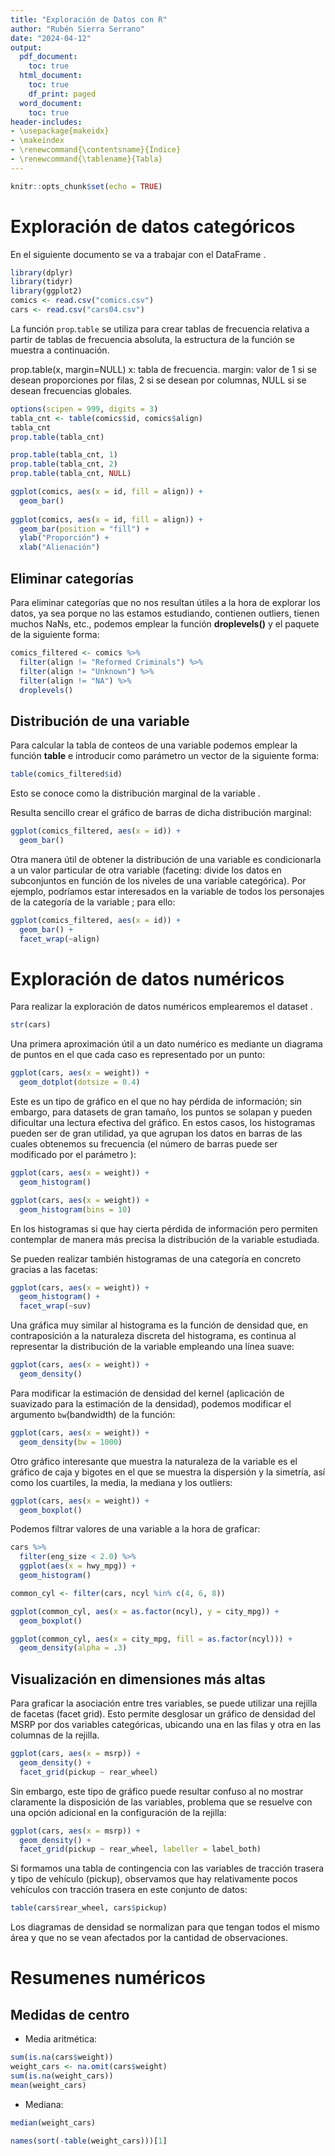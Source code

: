 ---
title: "Exploración de Datos con R"
author: "Rubén Sierra Serrano"
date: "2024-04-12"
output:
  pdf_document:
    toc: true
  html_document:
    toc: true
    df_print: paged
  word_document:
    toc: true
header-includes: 
- \usepackage{makeidx}
- \makeindex
- \renewcommand{\contentsname}{Índice}
- \renewcommand{\tablename}{Tabla}
---

```{r setup, include=FALSE}
knitr::opts_chunk$set(echo = TRUE)
```

\newpage

# Exploración de datos categóricos

En el siguiente documento se va a trabajar con el DataFrame \texttt{comics}.

```{r, echo = FALSE, message = FALSE, warning = FALSE}
library(dplyr)
library(tidyr)
library(ggplot2)
comics <- read.csv("comics.csv")
cars <- read.csv("cars04.csv")
```

La función $\texttt{prop}$.$\texttt{table}$ se utiliza para crear tablas de frecuencia relativa a partir de tablas de frecuencia absoluta, la estructura de la función se muestra a continuación.

prop.table(x, margin=NULL)
x: tabla de frecuencia.
margin: valor de 1 si se desean proporciones por filas, 2 si se desean por columnas, NULL si se desean frecuencias globales.

```{r}
options(scipen = 999, digits = 3)
tabla_cnt <- table(comics$id, comics$align)
tabla_cnt
prop.table(tabla_cnt)
```

```{r}
prop.table(tabla_cnt, 1)
prop.table(tabla_cnt, 2)
prop.table(tabla_cnt, NULL)
```

```{r}
ggplot(comics, aes(x = id, fill = align)) +
  geom_bar()
  
ggplot(comics, aes(x = id, fill = align)) +
  geom_bar(position = "fill") + 
  ylab("Proporción") + 
  xlab("Alienación")
```
## Eliminar categorías

Para eliminar categorías que no nos resultan útiles a la hora de explorar los datos, ya sea porque no las estamos estudiando, contienen outliers, tienen muchos NaNs, etc., podemos emplear la función **droplevels()** y el paquete \texttt{dplyr} de la siguiente forma:

```{r}
comics_filtered <- comics %>%
  filter(align != "Reformed Criminals") %>%
  filter(align != "Unknown") %>%
  filter(align != "NA") %>%
  droplevels()
```

## Distribución de una variable

Para calcular la tabla de conteos de una variable podemos emplear la función **table** e introducir como parámetro un vector de la siguiente forma:

```{r}
table(comics_filtered$id)
```
Esto se conoce como la distribución marginal de la variable \texttt{id}.

Resulta sencillo crear el gráfico de barras de dicha distribución marginal:

```{r}
ggplot(comics_filtered, aes(x = id)) +
  geom_bar()
```

Otra manera útil de obtener la distribución de una variable es condicionarla a un valor particular de otra variable (faceting: divide los datos en subconjuntos en función de los niveles de una variable categórica). Por ejemplo, podríamos estar interesados en la variable \texttt{id} de todos los personajes de la categoría \texttt{Neutral} de la variable \texttt{align}; para ello:

```{r}
ggplot(comics_filtered, aes(x = id)) +
  geom_bar() +
  facet_wrap(~align)
```

# Exploración de datos numéricos

Para realizar la exploración de datos numéricos emplearemos el dataset \texttt{cars}. 

```{r}
str(cars)
```

Una primera aproximación útil a un dato numérico es mediante un diagrama de puntos en el que cada caso es representado por un punto:

```{r}
ggplot(cars, aes(x = weight)) +
  geom_dotplot(dotsize = 0.4)
```

Este es un tipo de gráfico en el que no hay pérdida de información; sin embargo, para datasets de gran tamaño, los puntos se solapan y pueden dificultar una lectura efectiva del gráfico. En estos casos, los histogramas pueden ser de gran utilidad, ya que agrupan los datos en barras de las cuales obtenemos su frecuencia (el número de barras puede ser modificado por el parámetro \texttt{bins}): 

```{r}
ggplot(cars, aes(x = weight)) +
  geom_histogram()
```

```{r}
ggplot(cars, aes(x = weight)) +
  geom_histogram(bins = 10)
```

En los histogramas si que hay cierta pérdida de información pero permiten contemplar de manera más precisa la distribución de la variable estudiada.

Se pueden realizar también histogramas de una categoría en concreto gracias a las facetas:

```{r}
ggplot(cars, aes(x = weight)) + 
  geom_histogram() +
  facet_wrap(~suv)
```

Una gráfica muy similar al histograma es la función de densidad que, en contraposición a la naturaleza discreta del histograma, es continua al representar la distribución de la variable empleando una línea suave:

```{r}
ggplot(cars, aes(x = weight)) +
  geom_density()
```

Para modificar la estimación de densidad del kernel (aplicación de suavizado para la estimación de la densidad), podemos modificar el argumento $\texttt{bw}$(bandwidth) de la función:

```{r}
ggplot(cars, aes(x = weight)) +
  geom_density(bw = 1000)
```

Otro gráfico interesante que muestra la naturaleza de la variable es el gráfico de caja y bigotes en el que se muestra la dispersión y la simetría, así como los cuartiles, la media, la mediana y los outliers:

```{r}
ggplot(cars, aes(x = weight)) +
  geom_boxplot()
```

Podemos filtrar valores de una variable a la hora de graficar:

```{r}
cars %>%
  filter(eng_size < 2.0) %>%
  ggplot(aes(x = hwy_mpg)) +
  geom_histogram()
```

```{r}
common_cyl <- filter(cars, ncyl %in% c(4, 6, 8))

ggplot(common_cyl, aes(x = as.factor(ncyl), y = city_mpg)) +
  geom_boxplot()

ggplot(common_cyl, aes(x = city_mpg, fill = as.factor(ncyl))) +
  geom_density(alpha = .3)
```

## Visualización en dimensiones más altas

Para graficar la asociación entre tres variables, se puede utilizar una rejilla de facetas (facet grid). Esto permite desglosar un gráfico de densidad del MSRP por dos variables categóricas, ubicando una en las filas y otra en las columnas de la rejilla.

```{r}
ggplot(cars, aes(x = msrp)) +
  geom_density() + 
  facet_grid(pickup ~ rear_wheel)
```

Sin embargo, este tipo de gráfico puede resultar confuso al no mostrar claramente la disposición de las variables, problema que se resuelve con una opción adicional en la configuración de la rejilla:

```{r}
ggplot(cars, aes(x = msrp)) +
  geom_density() + 
  facet_grid(pickup ~ rear_wheel, labeller = label_both)
```

Si formamos una tabla de contingencia con las variables de tracción trasera y tipo de vehículo (pickup), observamos que hay relativamente pocos vehículos con tracción trasera en este conjunto de datos:

```{r}
table(cars$rear_wheel, cars$pickup)
```

Los diagramas de densidad se normalizan para que tengan todos el mismo área y que no se vean afectados por la cantidad de observaciones.

# Resumenes numéricos

## Medidas de centro

- Media aritmética:

```{r}
sum(is.na(cars$weight))
weight_cars <- na.omit(cars$weight)
sum(is.na(weight_cars))
mean(weight_cars)
```

- Mediana:

```{r}
median(weight_cars)
```

```{r}
names(sort(-table(weight_cars)))[1]
```
